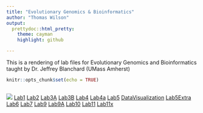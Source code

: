 ```yaml
---
title: "Evolutionary Genomics & Bioinformatics"
author: "Thomas Wilson"
output: 
  prettydoc::html_pretty:
    theme: cayman
    highlight: github

---
```


This is a rendering of lab files for Evolutionary Genomics and Bioinformatics taught by Dr. Jeffrey Blanchard (UMass Amherst)
```r
knitr::opts_chunk$set(echo = TRUE)
```
```r
```

![](data/46518623_10215953073532340_6933172260605788160_o.jpg)
[Lab1](lab1_ThomasWilson.html)
[Lab2](Lab2.html)
[Lab3A](lab3A_ThomasWilson.html)
[Lab3B](Lab3B_ThomasWilson.html)
[Lab4](Lab4_ThomasWilson.html)
[Lab4a](Lab4_ThomasWilson.html)
[Lab5](Lab5_Wilson.html)
[DataVisualization](Lab5DataVisual_Wilson.html)
[Lab5Extra](Lab5Extra_Wilson.html)
[Lab6](Lab6_ThomasWilson.html)
[Lab7](Lab7_Wislon.html)
[Lab9](Lab9.html)
[Lab9A](Lab9A_Wilson.html)
[Lab10](Lab10_Wilson.html)
[Lab11](Lab11_Wilson.html)
[Lab11x](Lab11x_Wilson.html)


